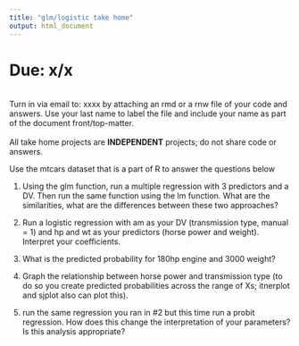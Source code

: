 ```yaml
---
title: "glm/logistic take home"
output: html_document
---
```


# Due: x/x
<br>
Turn in via email to: xxxx by attaching an rmd or a rnw file of your code and answers. Use your last name to label the file and include your name as part of the document front/top-matter.  
<br>
All take home projects are **INDEPENDENT** projects; do not share code or answers. 


Use the mtcars dataset that is a part of R to answer the questions below

1. Using the glm function, run a multiple regression with 3 predictors and a DV. Then run the same function using the lm function. What are the similarities, what are the differences between these two approaches? 

2. Run a logistic regression with am as your DV (transmission type, manual = 1) and hp and wt as your predictors (horse power and weight). Interpret your coefficients. 

3. What is the predicted probability for 180hp engine and 3000 weight?

4. Graph the relationship between horse power and transmission type (to do so you create predicted probabilities across the range of Xs; itnerplot and sjplot also can plot this).

5. run the same regression you ran in #2 but this time run a probit regression. How does this change the interpretation of your parameters? Is this analysis appropriate? 
